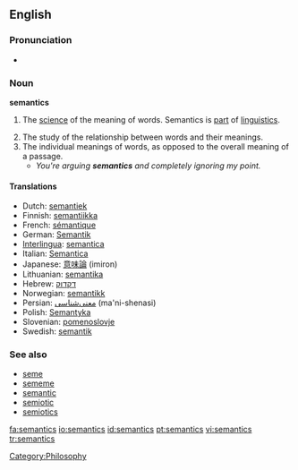 ==English==

===Pronunciation===
*{{IPA|/sɪˈmæntɪks/}}

===Noun===
'''semantics'''  <!--plural only, right? Yes-Wonderfool-->

# {{linguistics}} The [[science]] of the meaning of words. Semantics is [[part]] of [[linguistics]].
# The study of the relationship between words and their meanings.
# The individual meanings of words, as opposed to the overall meaning of a passage.
#* ''You're arguing '''semantics''' and completely ignoring my point.''

====Translations====
*Dutch: [[semantiek]] {{f}}
*Finnish: [[semantiikka]]
*French: [[sémantique]] {{f}}
*German: [[Semantik]] {{f}}
*[[Interlingua]]: [[semantica]]
*Italian: [[Semantica]] {{f}}
*Japanese: [[意味論]] (imiron)
*Lithuanian: [[semantika]] {{f}}
*Hebrew: [[דקדוק]]
*Norwegian: [[semantikk]]
*Persian: [[معنی‌شناسی]] (ma'ni-shenasi)
*Polish: [[Semantyka]] {{f}}
*Slovenian: [[pomenoslovje]]
*Swedish: [[semantik]]

===See also===
{{wikipedia}}
*[[seme]]
*[[sememe]]
*[[semantic]]
*[[semiotic]]
*[[semiotics]]

[[Category:Philosophy]]

[[fa:semantics]]
[[io:semantics]]
[[id:semantics]]
[[pt:semantics]]
[[vi:semantics]]
[[tr:semantics]]